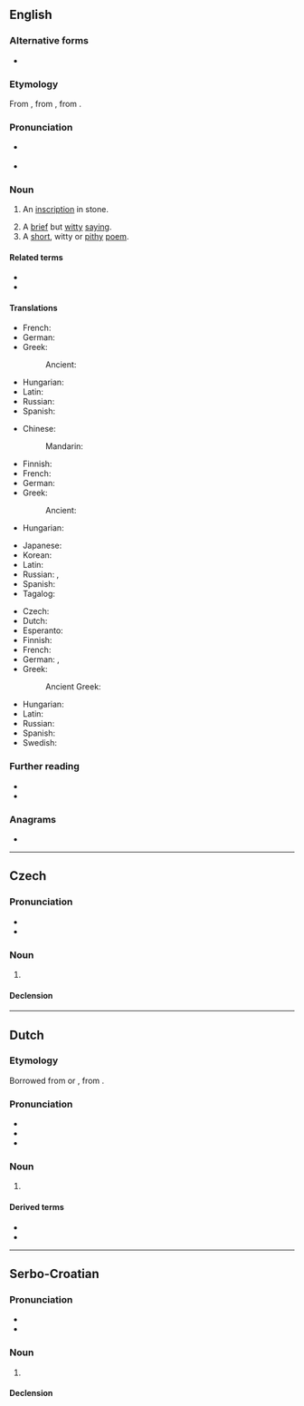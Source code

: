 ==English==
{{was wotd|2007|November|28}}

===Alternative forms===
* {{l|en|epigramme}}

===Etymology===
From {{der|en|frm|epigramme}}, from {{der|en|la|epigramma|}}, from {{der|en|grc|ἐπίγραμμα||inscription}}.

===Pronunciation===
* {{a|RP|US}} {{IPA|en|/ˈɛpɪɡɹæm/}}
* {{audio|en|en-us-epigram.ogg|Audio (US)}}

===Noun===
{{examples|sense=short poem|
: When an epigram one's composin',
: brevity is key,
: of stanzas: one should be chosen,
:and of lines: one more than three.
}}
{{en-noun}}

# {{lb|en|obsolete}} An [[inscription]] in stone.
# A [[brief]] but [[witty]] [[saying]].
# A [[short]], witty or [[pithy]] [[poem]].

====Related terms====
* {{l|en|epigrammatic}}
* {{l|en|epigrammatist}}

====Translations====
{{trans-top|inscription in stone}}
* French: {{t+|fr|épigramme|m}}
* German: {{t+|de|Epigramm|n}}
* Greek: {{t+|el|επίγραμμα|n}}
*: Ancient: {{t|grc|ἐπίγραμμα|n}}
{{trans-mid}}
* Hungarian: {{t+|hu|epigramma}}
* Latin: {{t+|la|epigramma}}
* Russian: {{t+|ru|эпигра́мма|f}}
* Spanish: {{t|es|epigrama|m}}
{{trans-bottom}}

{{trans-top|brief but witty saying}}
* Chinese:
*: Mandarin: {{t+|cmn|警句|tr=jǐngjù}}
* Finnish: {{t+|fi|epigrammi}}
* French: {{t+|fr|épigramme|m}}
* German: {{t+|de|Epigramm|n}}
* Greek: {{t+|el|επίγραμμα|n}}
*: Ancient: {{t|grc|ἐπίγραμμα|n}}
* Hungarian: {{t+|hu|epigramma}}
{{trans-mid}}
* Japanese: {{t+|ja|警句|tr=けいく, keiku}}
* Korean: {{t+|ko|경구}}
* Latin: {{t+|la|epigramma}}
* Russian: {{t+|ru|афори́зм|m}}, {{t+|ru|сенте́нция|f|tr=sentɛ́ncija}}
* Spanish: {{t|es|epigrama|m}}
* Tagalog: {{t|tl|tugmatiyaw}}
{{trans-bottom}}

{{trans-top|short, witty or pithy poem}}
* Czech: {{t|cs|epigram|m}}
* Dutch: {{t|nl|hekelrijm}}
* Esperanto: {{t|eo|epigramo}}
* Finnish: {{t+|fi|epigrammi}}
* French: {{t+|fr|épigramme|m}}
* German: {{t+|de|Epigramm|n}}, {{t+|de|Sinngedicht|n}}
* Greek: {{t+|el|επίγραμμα|n}}
*: Ancient Greek: {{t|grc|ἐπίγραμμα|n}}
{{trans-mid}}
* Hungarian: {{t+|hu|epigramma}}
* Latin: {{t+|la|epigramma}}
* Russian: {{t+|ru|эпигра́мма|f}}
* Spanish: {{t|es|epigrama|m}}
* Swedish: {{t+|sv|epigram|n}}
{{trans-bottom}}

===Further reading===
* {{pedialite}}
* {{Wikisource1911Enc Citation|Epigram}}

{{C|en|Writing|Poetry}}

===Anagrams===
* {{anagrams|en|a=aegimpr|primage}}

----

==Czech==

===Pronunciation===
* {{cs-IPA}}
* {{hyphenation|cs|epi|gram}}

===Noun===
{{cs-noun|g=m-in}}

# {{l|en|epigram}}

====Declension====
{{cs-decl-noun
|epigram|epigramu|epigramu|epigram|epigrame|epigramu|epigramem
|epigramy|epigramů|epigramům|epigramy|epigramy|epigramech|epigramy
}}

----

==Dutch==

===Etymology===
Borrowed from {{bor|nl|frm|épigramme}} or {{bor|nl|la|epigramma}}, from {{der|nl|grc|ἐπίγραμμα}}.

===Pronunciation===
* {{IPA|nl|/ˌeː.piˈɣrɑm/}}
* {{hyphenation|nl|epi|gram}}
* {{rhymes|nl|ɑm}}

===Noun===
{{nl-noun|n|-en|epigrammetje}}

# {{l|en|epigram}} {{gloss|short, pithy poem}}
#: {{syn|nl|puntdicht}}

====Derived terms====
* {{l|nl|epigrammatisch}}
* {{l|nl|epigrammatist}}

----

==Serbo-Croatian==

===Pronunciation===
* {{IPA|sh|/epǐɡram/}}
* {{hyphenation|sh|e|pi|gram}}

===Noun===
{{sh-noun|g=m|head=epìgram}}

# {{l|en|epigram}}

====Declension====
{{sh-decl-noun
|epigram|epigrami
|epigrama|epigrama
|epigramu|epigramima
|epigram|epigrame
|epigrame|epigrami
|epigramu|epigramima
|epigramom|epigramima
}}